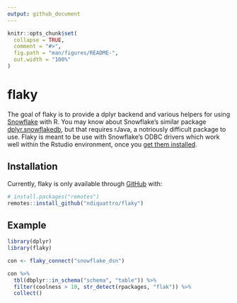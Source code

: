 ```yaml
---
output: github_document
---
```


<!-- README.md is generated from README.Rmd. Please edit that file -->

```r
knitr::opts_chunk$set(
  collapse = TRUE,
  comment = "#>",
  fig.path = "man/figures/README-",
  out.width = "100%"
)
```

# flaky

<!-- badges: start -->
<!-- badges: end -->

The goal of flaky is to provide a dplyr backend and various helpers for using [Snowflake](https://www.snowflake.com/) with R. You may know about Snowflake's similar package [dplyr.snowflakedb](https://github.com/snowflakedb/dplyr-snowflakedb), but that requires rJava, a notriously difficult package to use. Flaky is meant to be use with Snowflake's ODBC drivers which work well within the Rstudio environment, once you [get them installed](https://www.ndiquattro.me/blog/2020/02/snowflake-r-and-dbplyr/).

## Installation

Currently, flaky is only available through [GitHub](https://github.com/) with:

``` r
# install.packages("remotes")
remotes::install_github("ndiquattro/flaky")
```
## Example

```r
library(dplyr)
library(flaky)

con <- flaky_connect("snowflake_dsn")

con %>% 
  tbl(dbplyr::in_schema("schema", "table")) %>% 
  filter(coolness > 10, str_detect(rpackages, "flak")) %>% 
  collect()
```

